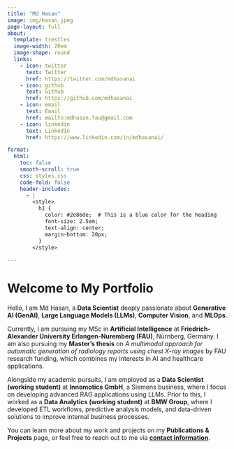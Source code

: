 ```yaml
---
title: "Md Hasan"
image: img/hasan.jpeg
page-layout: full
about:
  template: trestles
  image-width: 20em
  image-shape: round
  links:
    - icon: twitter
      text: Twitter
      href: https://twitter.com/mdhasanai
    - icon: github
      text: Github
      href: https://github.com/mdhasanai
    - icon: email
      text: Email
      href: mailto:mdhasan.fau@gmail.com
    - icon: linkedin
      text: LinkedIn
      href: https://www.linkedin.com/in/mdhasanai/

format: 
  html:
    toc: false
    smooth-scroll: true
    css: styles.css
    code-fold: false
    header-includes:
      - |
        <style>
          h1 {
            color: #2e86de;  # This is a blue color for the heading
            font-size: 2.5em;
            text-align: center;
            margin-bottom: 20px;
          }
        </style>
    
---
```


# Welcome to My Portfolio

Hello, I am Md Hasan, a **Data Scientist** deeply passionate about **Generative AI (GenAI)**, **Large Language Models (LLMs)**, **Computer Vision**, and **MLOps**.


Currently, I am pursuing my MSc in **Artificial Intelligence** at **Friedrich-Alexander University Erlangen-Nuremberg (FAU)**, Nürnberg, Germany. I am also pursuing my **Master's thesis** on *A multimodal approach for automatic generation of radiology reports using chest X-ray images* by FAU research funding, which combines my interests in AI and healthcare applications. 


Alongside my academic pursuits, I am employed as a **Data Scientist (working student)** at **Innomotics GmbH**, a Siemens business, where I focus on developing advanced RAG applications using LLMs. Prior to this, I worked as a **Data Analytics (working student)** at **BMW Group**, where I developed ETL workflows, predictive analysis models, and data-driven solutions to improve internal business processes.


You can learn more about my work and projects on my **Publications & Projects** page, or feel free to reach out to me via **[contact information](mailto:mdhasan.nsu@gmail.com)**.


